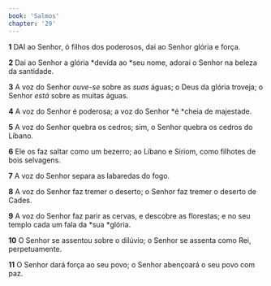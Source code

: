 ```yaml
---
book: 'Salmos'
chapter: '29'
---
```


**1** DAI ao Senhor, ó filhos dos poderosos, dai ao Senhor glória e força.

**2** Dai ao Senhor a glória *devida ao *seu nome, adorai o Senhor na beleza da santidade.

**3** A voz do Senhor _ouve-se_ sobre as _suas_ águas; o Deus da glória troveja; o Senhor _está_ sobre as muitas águas.

**4** A voz do Senhor é poderosa; a voz do Senhor *é *cheia de majestade.

**5** A voz do Senhor quebra os cedros; sim, o Senhor quebra os cedros do Líbano.

**6** Ele os faz saltar como um bezerro; ao Líbano e Siriom, como filhotes de bois selvagens.

**7** A voz do Senhor separa as labaredas do fogo.

**8** A voz do Senhor faz tremer o deserto; o Senhor faz tremer o deserto de Cades.

**9** A voz do Senhor faz parir as cervas, e descobre as florestas; e no seu templo cada um fala da *sua *glória.

**10** O Senhor se assentou sobre o dilúvio; o Senhor se assenta como Rei, perpetuamente.

**11** O Senhor dará força ao seu povo; o Senhor abençoará o seu povo com paz.
